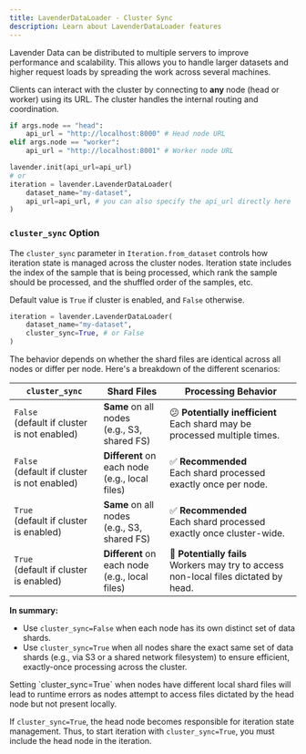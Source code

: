 ```yaml
---
title: LavenderDataLoader - Cluster Sync
description: Learn about LavenderDataLoader features
---
```



Lavender Data can be distributed to multiple servers to improve performance and scalability. This allows you to handle larger datasets and higher request loads by spreading the work across several machines.

Clients can interact with the cluster by connecting to **any** node (head or worker) using its URL. The cluster handles the internal routing and coordination.

```python
if args.node == "head":
    api_url = "http://localhost:8000" # Head node URL
elif args.node == "worker":
    api_url = "http://localhost:8001" # Worker node URL

lavender.init(api_url=api_url)
# or
iteration = lavender.LavenderDataLoader(
    dataset_name="my-dataset",
    api_url=api_url, # you can also specify the api_url directly here
)
```

### `cluster_sync` Option

The `cluster_sync` parameter in `Iteration.from_dataset` controls 
how iteration state is managed across the cluster nodes.
Iteration state includes the index of the sample that is being processed, 
which rank the sample should be processed,
and the shuffled order of the samples, etc.

Default value is `True` if cluster is enabled, and `False` otherwise.

```python
iteration = lavender.LavenderDataLoader(
    dataset_name="my-dataset",
    cluster_sync=True, # or False
)
```

The behavior depends on whether the shard files are identical across all nodes or differ per node.
Here's a breakdown of the different scenarios:

| `cluster_sync` | Shard Files                                      | Processing Behavior                                                                        |
| -------------- | ------------------------------------------------ | --------------------------------------------------------------------------------------------- |
| `False`<br/>(default if cluster is not enabled)        | **Same** on all nodes<br/>(e.g., S3, shared FS)    | 😕 **Potentially inefficient**<br/> Each shard may be processed multiple times.    |
| `False`<br/>(default if cluster is not enabled)        | **Different** on each node<br/>(e.g., local files) | ✅ **Recommended**<br/> Each shard processed exactly once per node.   |
| `True` <br/>(default if cluster is enabled)        | **Same** on all nodes<br/>(e.g., S3, shared FS)    | ✅ **Recommended**<br/> Each shard processed exactly once cluster-wide. |
| `True` <br/>(default if cluster is enabled)         | **Different** on each node<br/>(e.g., local files) | 🚨 **Potentially fails**<br/> Workers may try to access non-local files dictated by head. |

**In summary:**

- Use `cluster_sync=False` when each node has its own distinct set of data shards.
- Use `cluster_sync=True` when all nodes share the exact same set of data shards (e.g., via S3 or a shared network filesystem) to ensure efficient, exactly-once processing across the cluster.

<Aside type="caution" title="Potential Failure">
Setting `cluster_sync=True` when nodes have different local shard files will lead to runtime errors as nodes attempt to access files dictated by the head node but not present locally.
</Aside>

If `cluster_sync=True`, the head node becomes responsible for iteration state management.
Thus, to start iteration with `cluster_sync=True`, you must include the head node in the iteration.
